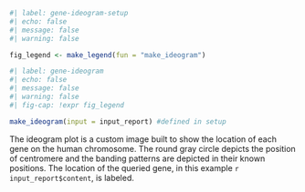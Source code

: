 ```r
#| label: gene-ideogram-setup
#| echo: false
#| message: false
#| warning: false

fig_legend <- make_legend(fun = "make_ideogram")
```

```r
#| label: gene-ideogram
#| echo: false
#| message: false
#| warning: false
#| fig-cap: !expr fig_legend

make_ideogram(input = input_report) #defined in setup
```
  
The ideogram plot is a custom image built to show the location of each gene on the human chromosome. The round gray circle depicts the position of centromere and the banding patterns are depicted in their known positions. The location of the queried gene, in this example `r input_report$content`, is labeled.  
